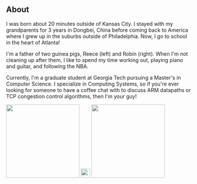 
## About

I was born about 20 minutes outside of Kansas City.
I stayed with my grandparents for 3 years in Dongbei, China before coming back to America where I grew up in the suburbs outside of Philadelphia.
Now, I go to school in the heart of Atlanta!  
  
I'm a father of two guinea pigs, Reece (left) and Robin (right).
When I'm not cleaning up after them, I like to spend my time working out, playing piano and guitar, and following the NBA.  
  
Currently, I'm a graduate student at Georgia Tech pursuing a Master's in Computer Science.
I specialize in Computing Systems, so if you're ever looking for someone to have a coffee chat with to discuss ARM datapaths or TCP congestion control algorithms, then I'm your guy!

<img src={reece} width="200"/>
<img src={transparent} width="25"/>
<img src={robin} width="200"/>
